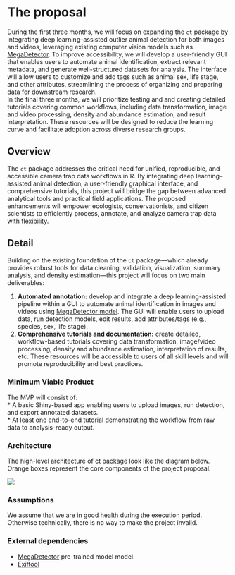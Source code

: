 # The proposal
During the first three months, we will focus on expanding the `ct` package by integrating deep learning–assisted outlier animal detection for both images and videos, leveraging existing computer vision models such as [MegaDetector](https://microsoft.github.io/CameraTraps/model_zoo/megadetector/). To improve accessibility, we will develop a user-friendly GUI that enables users to automate animal identification, extract relevant metadata, and generate well-structured datasets for analysis. The interface will allow users to customize and add tags such as animal sex, life stage, and other attributes, streamlining the process of organizing and preparing data for downstream research.  
In the final three months, we will prioritize testing and and creating detailed tutorials covering common workflows, including data transformation, image and video processing, density and abundance estimation, and result interpretation. These resources will be designed to reduce the learning curve and facilitate adoption across diverse research groups.

## Overview
The `ct` package addresses the critical need for unified, reproducible, and accessible camera trap data workflows in R. By integrating deep learning–assisted animal detection, a user-friendly graphical interface, and comprehensive tutorials, this project will bridge the gap between advanced analytical tools and practical field applications. The proposed enhancements will empower ecologists, conservationists, and citizen scientists to efficiently process, annotate, and analyze camera trap data with flexibility.

## Detail
Building on the existing foundation of the `ct` package—which already provides robust tools for data cleaning, validation, visualization, summary analysis, and density estimation—this project will focus on two main deliverables:

1. **Automated annotation:** develop and integrate a deep learning-assisted pipeline within a GUI to automate animal identification in images and videos using [MegaDetector model](https://microsoft.github.io/CameraTraps/model_zoo/megadetector/). The GUI will enable users to upload data, run detection models, edit results, add attributes/tags (e.g., species, sex, life stage).
3. **Comprehensive tutorials and documentation:** create detailed, workflow-based tutorials covering data transformation, image/video processing, density and abundance estimation, interpretation of results, etc. These resources will be accessible to users of all skill levels and will promote reproducibility and best practices.

### Minimum Viable Product

The MVP will consist of:  
*  A basic Shiny-based app enabling users to upload images, run detection, and export annotated datasets.  
*  At least one end-to-end tutorial demonstrating the workflow from raw data to analysis-ready output.


### Architecture
The high-level architecture of ct package look like the diagram below. 
Orange boxes represent the core components of the project proposal.


[![](./ct_R_package.png){fig-alt="ct R package high-level architecture"}](https://stangandaho.github.io/ct/reference/index.html)

### Assumptions
We assume that we are in good health during the execution period. Otherwise technically, there is no way to make the project invalid.

### External dependencies
- [MegaDetector](https://microsoft.github.io/CameraTraps/model_zoo/megadetector/) pre-trained model model.
- [Exiftool](https://exiftool.org/)